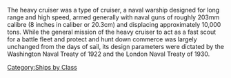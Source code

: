 The heavy cruiser was a type of cruiser, a naval warship designed for long range and high speed, armed generally with naval guns of roughly 203mm calibre (8 inches in caliber or 20.3cm) and displacing approximately 10,000 tons. While the general mission of the heavy cruiser to act as a fast scout for a battle fleet and protect and hunt down commerce was largely unchanged from the days of sail, its design parameters were dictated by the Washington Naval Treaty of 1922 and the London Naval Treaty of 1930.
[[Category:Ships by Class]]